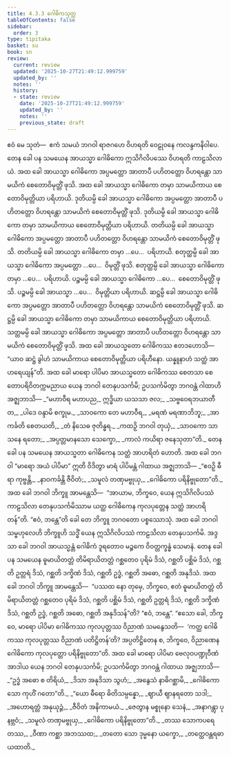 ```yaml
---
title: 4.3.3 ဂေါဓိကသုတ္တ
tableOfContents: false
sidebar:
  order: 3
type: tipitaka
basket: su
book: sn
review:
  current: review
  updated: '2025-10-27T21:49:12.999759'
  updated_by: ''
  notes: ''
  history:
  - state: review
    date: '2025-10-27T21:49:12.999759'
    updated_by: ''
    notes: ''
    previous_state: draft
---
```



<ReviewStatus review={frontmatter.review} showDetails={true} />

<HypothesisAnnotation frontmatter={frontmatter} />

<DynamicBreadcrumb />

<Division number="159" book="sn" e="ch" v="18" p="303">

<Paragraph number="886" book="sn">
ဧဝံ မေ သုတံ—  ဧကံ သမယံ ဘဂဝါ ရာဇဂဟေ ဝိဟရတိ ဝေဠုဝနေ ကလန္ဒကနိဝါပေ. တေန ခေါ ပန သမယေန အာယသ္မာ ဂေါဓိကော ဣသိဂိလိပဿေ ဝိဟရတိ ကာဠသိလာယံ. အထ ခေါ အာယသ္မာ ဂေါဓိကော အပ္ပမတ္တော အာတာပီ ပဟိတတ္တော ဝိဟရန္တော သာမယိကံ စေတောဝိမုတ္တိံ ဖုသိ. အထ ခေါ အာယသ္မာ ဂေါဓိကော တမှာ သာမယိကာယ စေတောဝိမုတ္တိယာ ပရိဟာယိ. ဒုတိယမ္ပိ ခေါ အာယသ္မာ ဂေါဓိကော အပ္ပမတ္တော အာတာပီ ပဟိတတ္တော ဝိဟရန္တော သာမယိကံ စေတောဝိမုတ္တိံ ဖုသိ. ဒုတိယမ္ပိ ခေါ အာယသ္မာ ဂေါဓိကော တမှာ သာမယိကာယ စေတောဝိမုတ္တိယာ ပရိဟာယိ. တတိယမ္ပိ ခေါ အာယသ္မာ ဂေါဓိကော အပ္ပမတ္တော အာတာပီ ပဟိတတ္တော ဝိဟရန္တော သာမယိကံ စေတောဝိမုတ္တိံ ဖုသိ. တတိယမ္ပိ ခေါ အာယသ္မာ ဂေါဓိကော တမှာ …ပေ…  ပရိဟာယိ. စတုတ္ထမ္ပိ ခေါ အာယသ္မာ ဂေါဓိကော အပ္ပမတ္တော …ပေ…  ဝိမုတ္တိံ ဖုသိ. စတုတ္ထမ္ပိ ခေါ အာယသ္မာ ဂေါဓိကော တမှာ …ပေ…  ပရိဟာယိ. ပဉ္စမမ္ပိ ခေါ အာယသ္မာ ဂေါဓိကော …ပေ…  စေတောဝိမုတ္တိံ ဖုသိ. ပဉ္စမမ္ပိ ခေါ အာယသ္မာ …ပေ…  ဝိမုတ္တိယာ ပရိဟာယိ. ဆဋ္ဌမ္ပိ ခေါ အာယသ္မာ ဂေါဓိကော အပ္ပမတ္တော အာတာပီ ပဟိတတ္တော ဝိဟရန္တော သာမယိကံ စေတောဝိမုတ္တိံ ဖုသိ. ဆဋ္ဌမ္ပိ ခေါ အာယသ္မာ ဂေါဓိကော တမှာ သာမယိကာယ စေတောဝိမုတ္တိယာ ပရိဟာယိ. သတ္တမမ္ပိ ခေါ အာယသ္မာ ဂေါဓိကော အပ္ပမတ္တော အာတာပီ ပဟိတတ္တော ဝိဟရန္တော သာမယိကံ စေတောဝိမုတ္တိံ ဖုသိ.
</Paragraph>

<Paragraph number="887" book="sn">
အထ ခေါ အာယသ္မတော ဂေါဓိကဿ ဧတဒဟောသိ—  “ယာဝ ဆဋ္ဌံ ခွါဟံ သာမယိကာယ စေတောဝိမုတ္တိယာ ပရိဟီနော. ယန္နူနာဟံ သတ္ထံ အာဟရေယျန်”တိ. အထ ခေါ မာရော ပါပိမာ အာယသ္မတော ဂေါဓိကဿ စေတသာ စေတောပရိဝိတက္ကမညာယ ယေန ဘဂဝါ တေနုပသင်္ကမိ; ဥပသင်္ကမိတွာ ဘဂဝန္တံ ဂါထာဟိ အဇ္ဈဘာသိ—
</Paragraph>

<Paragraph number="888" type="verses" book="sn">
_“မဟာဝီရ မဟာပည,_  
ဣဒ္ဓိယာ ယသသာ ဇလ;_  
_သဗ္ဗဝေရဘယာတီတ,_  
_ပါဒေ ဝန္ဒာမိ စက္ခုမ._  

</Paragraph>

<Paragraph number="889" type="verses" book="sn">
_သာဝကော တေ မဟာဝီရ,_  
_မရဏံ မရဏာဘိဘူ;_  
_အာကင်္ခတိ စေတယတိ,_  
_တံ နိသေဓ ဇုတိန္ဓရ._  

</Paragraph>

<Paragraph number="890" type="verses" book="sn">
_ကထဉှိ ဘဂဝါ တုယှံ,_  
_သာဝကော သာသနေ ရတော;_  
_အပ္ပတ္တမာနသော သေက္ခော,_  
_ကာလံ ကယိရာ ဇနေသုတာ”တိ._  

</Paragraph>

<Paragraph number="891" book="sn">
တေန ခေါ ပန သမယေန အာယသ္မတာ ဂေါဓိကေန သတ္ထံ အာဟရိတံ ဟောတိ. အထ ခေါ ဘဂဝါ “မာရော အယံ ပါပိမာ” ဣတိ ဝိဒိတွာ မာရံ ပါပိမန္တံ ဂါထာယ အဇ္ဈဘာသိ—
</Paragraph>

<Paragraph number="892" type="verses" book="sn">
_“ဧဝဉှိ ဓီရာ ကုဗ္ဗန္တိ,_  
_နာဝကင်္ခန္တိ ဇီဝိတံ;_  
_သမူလံ တဏှမဗ္ဗုယှ,_  
_ဂေါဓိကော ပရိနိဗ္ဗုတော”တိ._  

</Paragraph>

<Paragraph number="893" book="sn">
အထ ခေါ ဘဂဝါ ဘိက္ခူ အာမန္တေသိ—  “အာယာမ, ဘိက္ခဝေ, ယေန ဣသိဂိလိပဿံ ကာဠသိလာ တေနုပသင်္ကမိဿာမ ယတ္ထ ဂေါဓိကေန ကုလပုတ္တေန သတ္ထံ အာဟရိတန်”တိ. “ဧဝံ, ဘန္တေ”တိ ခေါ တေ ဘိက္ခူ ဘဂဝတော ပစ္စဿောသုံ.
</Paragraph>

<Paragraph number="894" book="sn">
အထ ခေါ ဘဂဝါ သမ္ဗဟုလေဟိ ဘိက္ခူဟိ သဒ္ဓိံ ယေန ဣသိဂိလိပဿံ ကာဠသိလာ တေနုပသင်္ကမိ. အဒ္ဒသာ ခေါ ဘဂဝါ အာယသ္မန္တံ ဂေါဓိကံ ဒူရတောဝ မဉ္စကေ ဝိဝတ္တက္ခန္ဓံ သေမာနံ. တေန ခေါ ပန သမယေန ဓူမာယိတတ္တံ တိမိရာယိတတ္တံ ဂစ္ဆတေဝ ပုရိမံ ဒိသံ, ဂစ္ဆတိ ပစ္ဆိမံ ဒိသံ, ဂစ္ဆတိ ဥတ္တရံ ဒိသံ, ဂစ္ဆတိ ဒက္ခိဏံ ဒိသံ, ဂစ္ဆတိ ဥဒ္ဓံ, ဂစ္ဆတိ အဓော, ဂစ္ဆတိ အနုဒိသံ.
</Paragraph>

<Paragraph number="895" book="sn">
အထ ခေါ ဘဂဝါ ဘိက္ခူ အာမန္တေသိ—  “ပဿထ နော တုမှေ, ဘိက္ခဝေ, ဧတံ ဓူမာယိတတ္တံ တိမိရာယိတတ္တံ ဂစ္ဆတေဝ ပုရိမံ ဒိသံ, ဂစ္ဆတိ ပစ္ဆိမံ ဒိသံ, ဂစ္ဆတိ ဥတ္တရံ ဒိသံ, ဂစ္ဆတိ ဒက္ခိဏံ ဒိသံ, ဂစ္ဆတိ ဥဒ္ဓံ, ဂစ္ဆတိ အဓော, ဂစ္ဆတိ အနုဒိသန်”တိ? “ဧဝံ, ဘန္တေ”. “ဧသော ခေါ, ဘိက္ခဝေ, မာရော ပါပိမာ ဂေါဓိကဿ ကုလပုတ္တဿ ဝိညာဏံ သမနွေသတိ—  ‘ကတ္ထ ဂေါဓိကဿ ကုလပုတ္တဿ ဝိညာဏံ ပတိဋ္ဌိတန်’တိ? အပ္ပတိဋ္ဌိတေန စ, ဘိက္ခဝေ, ဝိညာဏေန ဂေါဓိကော ကုလပုတ္တော ပရိနိဗ္ဗုတော”တိ. အထ ခေါ မာရော ပါပိမာ ဗေလုဝပဏ္ဍုဝီဏံ အာဒါယ ယေန ဘဂဝါ တေနုပသင်္ကမိ; ဥပသင်္ကမိတွာ ဘဂဝန္တံ ဂါထာယ အဇ္ဈဘာသိ—
</Paragraph>

<Paragraph number="896" type="verses" book="sn">
_“ဥဒ္ဓံ အဓော စ တိရိယံ,_  
_ဒိသာ အနုဒိသာ သွဟံ;_  
_အနွေသံ နာဓိဂစ္ဆာမိ,_  
_ဂေါဓိကော သော ကုဟိံ ဂတော”တိ._  

</Paragraph>

<Paragraph number="897" type="verses" book="sn">
_“ယော ဓီရော ဓိတိသမ္ပန္နော,_  
_ဈာယီ ဈာနရတော သဒါ;_  
_အဟောရတ္တံ အနုယုဉ္ဇံ,_  
_ဇီဝိတံ အနိကာမယံ._  

</Paragraph>

<Paragraph number="898" type="verses" book="sn">
_ဇေတွာန မစ္စုနော သေနံ,_  
_အနာဂန္တွာ ပုနဗ္ဘဝံ;_  
_သမူလံ တဏှမဗ္ဗုယှ,_  
_ဂေါဓိကော ပရိနိဗ္ဗုတော”တိ._  

</Paragraph>

<Paragraph number="899" type="verses" book="sn">
_တဿ သောကပရေတဿ,_  
_ဝီဏာ ကစ္ဆာ အဘဿထ;_  
_တတော သော ဒုမ္မနော ယက္ခော,_  
_တတ္ထေဝန္တရဓာယထာတိ._
</Paragraph>
</Division>